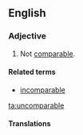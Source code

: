 ==English==

===Adjective===
{{en-adj}}

# Not [[comparable]].

====Related terms====
* [[incomparable]]

[[ta:uncomparable]]

====Translations====
{{trans-top|not comparable}}
{{trans-mid}}
{{trans-bottom}}